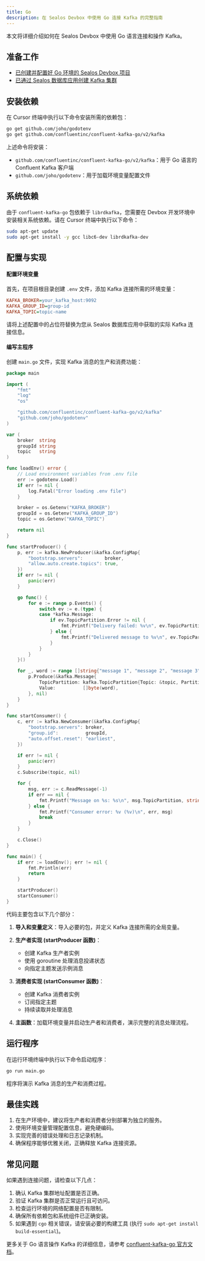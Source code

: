 ```yaml
---
title: Go
description: 在 Sealos Devbox 中使用 Go 连接 Kafka 的完整指南
---
```


本文将详细介绍如何在 Sealos Devbox 中使用 Go 语言连接和操作 Kafka。

## 准备工作

- [已创建并配置好 Go 环境的 Sealos Devbox 项目](/docs/guides/fundamentals/create-a-project)
- [已通过 Sealos 数据库应用创建 Kafka 集群](./)

## 安装依赖

在 Cursor 终端中执行以下命令安装所需的依赖包：

```bash
go get github.com/joho/godotenv
go get github.com/confluentinc/confluent-kafka-go/v2/kafka
```

上述命令将安装：

- `github.com/confluentinc/confluent-kafka-go/v2/kafka`：用于 Go 语言的 Confluent Kafka 客户端
- `github.com/joho/godotenv`：用于加载环境变量配置文件

## 系统依赖

由于 `confluent-kafka-go` 包依赖于 `librdkafka`，您需要在 Devbox 开发环境中安装相关系统依赖。请在 Cursor 终端中执行以下命令：

```bash
sudo apt-get update
sudo apt-get install -y gcc libc6-dev librdkafka-dev
```

## 配置与实现

<div className='steps [&_h4]:step'>

#### 配置环境变量

首先，在项目根目录创建 `.env` 文件，添加 Kafka 连接所需的环境变量：

```ini title=".env"
KAFKA_BROKER=your_kafka_host:9092
KAFKA_GROUP_ID=group-id
KAFKA_TOPIC=topic-name
```

请将上述配置中的占位符替换为您从 Sealos 数据库应用中获取的实际 Kafka 连接信息。

#### 编写主程序

创建 `main.go` 文件，实现 Kafka 消息的生产和消费功能：

```go title="main.go"
package main

import (
	"fmt"
	"log"
	"os"

	"github.com/confluentinc/confluent-kafka-go/v2/kafka"
	"github.com/joho/godotenv"
)

var (
	broker  string
	groupId string
	topic   string
)

func loadEnv() error {
	// Load environment variables from .env file
	err := godotenv.Load()
	if err != nil {
		log.Fatal("Error loading .env file")
	}

	broker = os.Getenv("KAFKA_BROKER")
	groupId = os.Getenv("KAFKA_GROUP_ID")
	topic = os.Getenv("KAFKA_TOPIC")

	return nil
}

func startProducer() {
	p, err := kafka.NewProducer(&kafka.ConfigMap{
		"bootstrap.servers":        broker,
		"allow.auto.create.topics": true,
	})
	if err != nil {
		panic(err)
	}

	go func() {
		for e := range p.Events() {
			switch ev := e.(type) {
			case *kafka.Message:
				if ev.TopicPartition.Error != nil {
					fmt.Printf("Delivery failed: %v\n", ev.TopicPartition)
				} else {
					fmt.Printf("Delivered message to %v\n", ev.TopicPartition)
				}
			}
		}
	}()

	for _, word := range []string{"message 1", "message 2", "message 3"} {
		p.Produce(&kafka.Message{
			TopicPartition: kafka.TopicPartition{Topic: &topic, Partition: kafka.PartitionAny},
			Value:          []byte(word),
		}, nil)
	}
}

func startConsumer() {
	c, err := kafka.NewConsumer(&kafka.ConfigMap{
		"bootstrap.servers": broker,
		"group.id":          groupId,
		"auto.offset.reset": "earliest",
	})

	if err != nil {
		panic(err)
	}
	c.Subscribe(topic, nil)

	for {
		msg, err := c.ReadMessage(-1)
		if err == nil {
			fmt.Printf("Message on %s: %s\n", msg.TopicPartition, string(msg.Value))
		} else {
			fmt.Printf("Consumer error: %v (%v)\n", err, msg)
			break
		}
	}

	c.Close()
}

func main() {
	if err := loadEnv(); err != nil {
		fmt.Println(err)
		return
	}

	startProducer()
	startConsumer()
}
```

代码主要包含以下几个部分：

1. **导入和变量定义**：导入必要的包，并定义 Kafka 连接所需的全局变量。

2. **生产者实现 (startProducer 函数)**：
   - 创建 Kafka 生产者实例
   - 使用 goroutine 处理消息投递状态
   - 向指定主题发送示例消息

3. **消费者实现 (startConsumer 函数)**：
   - 创建 Kafka 消费者实例
   - 订阅指定主题
   - 持续读取并处理消息

4. **主函数**：加载环境变量并启动生产者和消费者，演示完整的消息处理流程。

</div>

## 运行程序

在运行环境终端中执行以下命令启动程序：

```bash
go run main.go
```

程序将演示 Kafka 消息的生产和消费过程。

## 最佳实践

1. 在生产环境中，建议将生产者和消费者分别部署为独立的服务。
2. 使用环境变量管理配置信息，避免硬编码。
3. 实现完善的错误处理和日志记录机制。
4. 确保程序能够优雅关闭，正确释放 Kafka 连接资源。

## 常见问题

如果遇到连接问题，请检查以下几点：

1. 确认 Kafka 集群地址配置是否正确。
2. 验证 Kafka 集群是否正常运行且可访问。
3. 检查运行环境的网络配置是否有限制。
4. 确保所有依赖包和系统组件已正确安装。
5. 如果遇到 `cgo` 相关错误，请安装必要的构建工具 (执行 `sudo apt-get install build-essential`)。

更多关于 Go 语言操作 Kafka 的详细信息，请参考 [confluent-kafka-go 官方文档](https://github.com/confluentinc/confluent-kafka-go)。